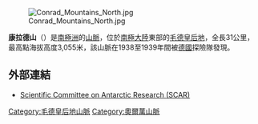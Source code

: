 [[Image:Conrad_Mountains_North.jpg|right]]

'''康拉德山'''（{{lang-de|Conradgebirge}}）是[[南極洲|南極洲]]的[[山脈|山脈]]，位於[[南極大陸|南極大陸]]東部的[[毛德皇后地|毛德皇后地]]，全長31公里，最高點海拔高度3,055米，該山脈在1938至1939年間被[[德國|德國]]探險隊發現。

==外部連結==
* [https://web.archive.org/web/20100818063123/http://www.scar.org/information/ Scientific Committee on Antarctic Research (SCAR)]

{{DEFAULTSORT:Conrad Mountains}}
[[Category:毛德皇后地山脈|Category:毛德皇后地山脈]]
[[Category:奧爾萬山脈|Category:奧爾萬山脈]]


{{QueenMaudLand-geo-stub}}